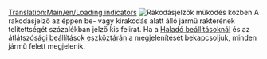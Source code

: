 [[Translation:Main/en/Loading indicators]]
{{en/-}}
[[File:en/Loading indicators.png|thumb|Rakodásjelzők működés közben]]
A rakodásjelző az éppen be- vagy kirakodás alatt álló jármű rakterének telítettségét százalékban jelző kis felirat. Ha a [[Main/hu/Haladó beállítások/Megjelenítési beállítások|Haladó beállításoknál]] és az [[Main/hu/Átlátszósági beállítások|átlátszósági beállítások eszköztárán]] a megjelenítését bekapcsoljuk, minden jármű felett megjelenik.